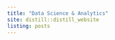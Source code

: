 ```yaml
---
title: "Data Science & Analytics"
site: distill::distill_website
listing: posts
---
```

<style>
@import url('https://fonts.googleapis.com/css2?family=Montserrat&display=swap');
@import url('https://fonts.googleapis.com/css2?family=Open+Sans&family=Pattaya&family=Sacramento&display=swap');
@import url('https://fonts.googleapis.com/css2?family=Charmonman:wght@700&family=Open+Sans&family=Pattaya&family=Sacramento&display=swap');
@import url('https://fonts.googleapis.com/css2?family=Zilla+Slab+Highlight:wght@700&display=swap');
@import url('https://fonts.googleapis.com/css2?family=Miniver&display=swap');

.distill-site-header {
  --title-size:       16px;         
  --text-color:       #000000;            
  --text-size:        16px;                      
  --hover-color:      rgb(135, 203, 61);         
  --bkgd-color:       #FFFFFF;                
}

body {
  background-image:	url('/Background_WelcomePage2.png');
  background-repeat: no-repeat;
  background-size: cover;
}

.posts-list .post-preview img {
  display: None;
}

h2:hover {
  color: rgb(135, 203, 61);
}

.posts-list .posts-list-caption {
  font-family: 'Miniver', cursive;
  font-weight: 200;
  font-size: 54px;
  /*font-variant: small-caps;*/
  color: #000000;
  margin-bottom: 20px;
  line-height: 1;
  margin-top:10px;
}

</style>

